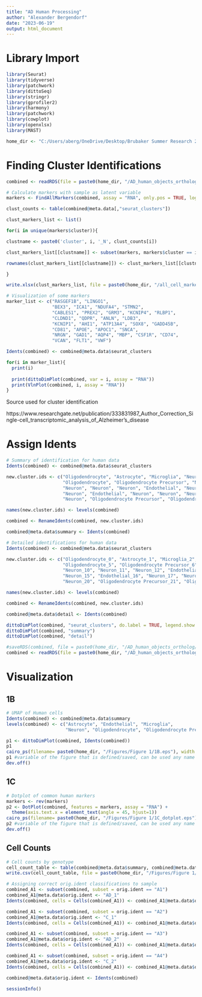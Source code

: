 ---
title: "AD Human Processing"
author: "Alexander Bergendorf"
date: "2023-06-19"
output: html_document
---

# Library Import
```{r}
library(Seurat) 
library(tidyverse) 
library(patchwork) 
library(dittoSeq) 
library(stringr)
library(gprofiler2)
library(harmony)
library(patchwork)
library(cowplot)
library(openxlsx)
library(MAST)

home_dir <- "C:/Users/aberg/OneDrive/Desktop/Brubaker Summer Research 2023"
```


# Finding Cluster Identifications
```{r}
combined <- readRDS(file = paste0(home_dir, "/AD_human_objects_ortholog/human_adc_final_ortholog.RData"))
```


```{r}
# Calculate markers with sample as latent variable
markers <- FindAllMarkers(combined, assay = "RNA", only.pos = TRUE, logfc.threshold = 0.5, test.use = "MAST", latent.vars = "orig.ident") 

clust_counts <- table(combined@meta.data[,"seurat_clusters"]) 

clust_markers_list <- list() 

for(i in unique(markers$cluster)){ 

clustname <- paste0('cluster', i, '_N', clust_counts[i]) 

clust_markers_list[[clustname]] <- subset(markers, markers$cluster == i) 

rownames(clust_markers_list[[clustname]]) <- clust_markers_list[[clustname]]$gene 

} 

write.xlsx(clust_markers_list, file = paste0(home_dir, "/all_cell_markers_human_ortholog.xlsx"))
```



```{r}
# Visualization of some markers
marker_list <- c("RASGEF1B", "LINGO1",
                 "BEX3", "ICA1", "NDUFA4", "STMN2",
                 "CABLES1", "PREX2", "GRM3", "KCNIP4", "RLBP1",
                 "CLDND1", "QDPR", "ANLN", "LDB3",
                 "KCNIP1", "AHI1", "ATP13A4", "SOX8", "GADD45B",
                 "CD81", "APOE", "APOC1", "SNCA",
                 "NRGN", "GAD1", "AQP4", "MBP", "CSF1R", "CD74",
                 "VCAN", "FLT1", "VWF")

Idents(combined) <- combined@meta.data$seurat_clusters

for(i in marker_list){
  print(i)
  
  print(dittoDimPlot(combined, var = i, assay = "RNA"))
  print(VlnPlot(combined, i, assay = "RNA"))
}

```

Source used for cluster identification

https://www.researchgate.net/publication/333831987_Author_Correction_Single-cell_transcriptomic_analysis_of_Alzheimer's_disease

# Assign Idents
```{r}
# Summary of identification for human data
Idents(combined) <- combined@meta.data$seurat_clusters 

new.cluster.ids <- c("Oligodendrocyte", "Astrocyte", "Microglia", "Neuron", "Neuron",
                     "Oligodendrocyte", "Oligodendrocyte Precursor", "Neuron", "Neuron", "Astrocyte",
                     "Neuron", "Neuron", "Neuron", "Endothelial", "Neuron",
                     "Neuron", "Endothelial", "Neuron", "Neuron", "Neuron", 
                     "Neuron", "Oligodendrocyte Precursor", "Oligodendrocyte")

names(new.cluster.ids) <- levels(combined) 

combined <- RenameIdents(combined, new.cluster.ids) 

combined@meta.data$summary <- Idents(combined) 
```

```{r}
# Detailed identifications for human data
Idents(combined) <- combined@meta.data$seurat_clusters 

new.cluster.ids <- c("Oligodendrocyte_0", "Astrocyte_1", "Microglia_2", "Neuron_3", "Neuron_4",
                     "Oligodendrocyte_5", "Oligodendrocyte Precursor_6", "Neuron_7", "Neuron_8", "Astrocyte_9",
                     "Neuron_10", "Neuron_11", "Neuron_12", "Endothelial_13", "Neuron_14",
                     "Neuron_15", "Endothelial_16", "Neuron_17", "Neuron_18", "Neuron_19", 
                     "Neuron_20", "Oligodendrocyte Precursor_21", "Oligodendrocyte_22")

names(new.cluster.ids) <- levels(combined) 

combined <- RenameIdents(combined, new.cluster.ids) 

combined@meta.data$detail <- Idents(combined) 
```

```{r}
dittoDimPlot(combined, "seurat_clusters", do.label = TRUE, legend.show = FALSE, labels.size = 3) 
dittoDimPlot(combined, "summary")
dittoDimPlot(combined, "detail")
```

```{r}
#saveRDS(combined, file = paste0(home_dir, "/AD_human_objects_ortholog/human_adwt_labeled_ortholog.RData"))
combined <- readRDS(file = paste0(home_dir, "/AD_human_objects_ortholog/human_adwt_labeled_ortholog.RData"))
```


# Visualization
## 1B
```{r}
# UMAP of Human cells
Idents(combined) <- combined@meta.data$summary
levels(combined) <- c("Astrocyte", "Endothelial", "Microglia", 
                      "Neuron", "Oligodendrocyte", "Oligodendrocyte Precursor")

p1 <- dittoDimPlot(combined, Idents(combined))
p1
cairo_ps(filename= paste0(home_dir, "/Figures/Figure 1/1B.eps"), width = 9, height = 7) # name the file as an EPS
p1 #variable of the figure that is defined/saved, can be used any name
dev.off()
```


## 1C
```{r}
# Dotplot of common human markers
markers <- rev(markers)
p2 <- DotPlot(combined, features = markers, assay = "RNA") + 
  theme(axis.text.x = element_text(angle = 45, hjust=1))
cairo_ps(filename= paste0(home_dir, "/Figures/Figure 1/1C_dotplot.eps"), width = 9, height = 7) # name the file as an EPS
p2 #variable of the figure that is defined/saved, can be used any name
dev.off()
```



## Cell Counts
```{r}
# Cell counts by genotype
cell_count_table <- table(combined@meta.data$summary, combined@meta.data$Genotype)
write.csv(cell_count_table, file = paste0(home_dir, "/Figures/Figure 1/human_counts.csv"))
```

```{r}
# Assigning correct orig.ident classifications to sample
combined_A1 <- subset(combined, subset = orig.ident == "A1")
combined_A1@meta.data$orig.ident <- "AD_1"
Idents(combined, cells = Cells(combined_A1)) <- combined_A1@meta.data$orig.ident

combined_A1 <- subset(combined, subset = orig.ident == "A2")
combined_A1@meta.data$orig.ident <- "C_1"
Idents(combined, cells = Cells(combined_A1)) <- combined_A1@meta.data$orig.ident

combined_A1 <- subset(combined, subset = orig.ident == "A3")
combined_A1@meta.data$orig.ident <- "AD_2"
Idents(combined, cells = Cells(combined_A1)) <- combined_A1@meta.data$orig.ident

combined_A1 <- subset(combined, subset = orig.ident == "A4")
combined_A1@meta.data$orig.ident <- "C_2"
Idents(combined, cells = Cells(combined_A1)) <- combined_A1@meta.data$orig.ident

combined@meta.data$orig.ident <- Idents(combined)
```


```{r}
sessionInfo()
```

